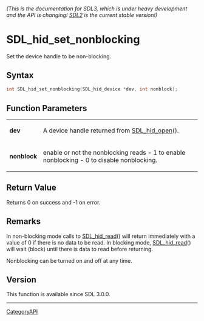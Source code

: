 ====== (This is the documentation for SDL3, which is under heavy development and the API is changing! [https://wiki.libsdl.org/ SDL2] is the current stable version!) ======
= SDL_hid_set_nonblocking =

Set the device handle to be non-blocking.

== Syntax ==

<syntaxhighlight lang='c'>
int SDL_hid_set_nonblocking(SDL_hid_device *dev, int nonblock);
</syntaxhighlight>

== Function Parameters ==

{|
|'''dev'''
|A device handle returned from [[SDL_hid_open]]().
|-
|'''nonblock'''
|enable or not the nonblocking reads - 1 to enable nonblocking - 0 to disable nonblocking.
|}

== Return Value ==

Returns 0 on success and -1 on error.

== Remarks ==

In non-blocking mode calls to [[SDL_hid_read]]() will return immediately
with a value of 0 if there is no data to be read. In blocking mode,
[[SDL_hid_read]]() will wait (block) until there is data to read before
returning.

Nonblocking can be turned on and off at any time.

== Version ==

This function is available since SDL 3.0.0.

----
[[CategoryAPI]]


